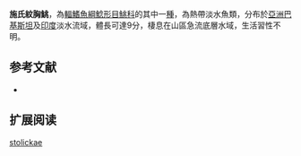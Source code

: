 {{Speciesbox
| name = 施氏紋胸鮡
| status = LC
| status_system = IUCN3.1
| image = 
| image_width = 250px
| genus = Glyptothorax
| species = stolickae
| authority = [[Steindachner|Steindachner]], 1867
| synonyms = *''Glyptosternum stolickae'',Steindachner, 1867
*''Glyptosternum stoliczkae'',Steindachner, 1867
*''Glyptothorax stoliczkae'',Steindachner, 1867
}}
'''施氏紋胸鮡'''，為[[輻鰭魚綱|輻鰭魚綱]][[鯰形目|鯰形目]][[鮡科|鮡科]]的其中一[[種|種]]，為熱帶淡水魚類，分布於[[亞洲|亞洲]][[巴基斯坦|巴基斯坦]]及[[印度|印度]]淡水流域，體長可達9分，棲息在山區急流底層水域，生活習性不明。

==参考文献==
*{{FishBase_species|genus=Glyptothorax|species=stolickae|year=2015|month=3}}

== 扩展阅读 ==
{{refbegin}}
{{wikispecies-inline|Glyptothorax stolickae|施氏紋胸鮡}}
{{refend}}
{{Taxonbar|from=Q5860445}}

[[Category:纹胸鮡属|stolickae]]